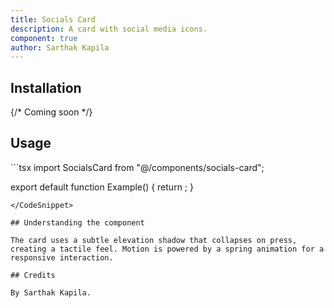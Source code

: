 ```yaml
---
title: Socials Card
description: A card with social media icons.
component: true
author: Sarthak Kapila
---
```


<ComponentPreview name="socials-card" />

## Installation

{/* Coming soon */}

## Usage

<CodeSnippet title="Socials Card Example">
```tsx
import SocialsCard from "@/components/socials-card";

export default function Example() {
  return <SocialsCard />;
}
```
</CodeSnippet>

## Understanding the component

The card uses a subtle elevation shadow that collapses on press, creating a tactile feel. Motion is powered by a spring animation for a responsive interaction.

## Credits

By Sarthak Kapila.
